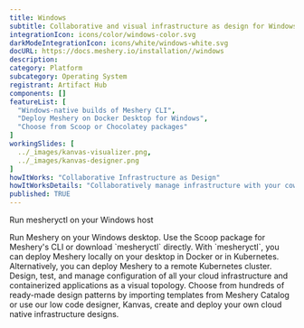 ```yaml
---
title: Windows
subtitle: Collaborative and visual infrastructure as design for Windows
integrationIcon: icons/color/windows-color.svg
darkModeIntegrationIcon: icons/white/windows-white.svg
docURL: https://docs.meshery.io/installation//windows
description: 
category: Platform
subcategory: Operating System
registrant: Artifact Hub
components: []
featureList: [
  "Windows-native builds of Meshery CLI",
  "Deploy Meshery on Docker Desktop for Windows",
  "Choose from Scoop or Chocolatey packages"
]
workingSlides: [
  ../_images/kanvas-visualizer.png,
  ../_images/kanvas-designer.png
]
howItWorks: "Collaborative Infrastructure as Design"
howItWorksDetails: "Collaboratively manage infrastructure with your coworkers synchronously sharing the same designs."
published: TRUE
---
```

<p>
Run mesheryctl on your Windows host
</p>
<p>
    Run Meshery on your Windows desktop. Use the Scoop package for Meshery's CLI or download `mesheryctl` directly. With `mesheryctl`, you can deploy Meshery locally on your desktop in Docker or in Kubernetes. Alternatively, you can deploy Meshery to a remote Kubernetes cluster. Design, test, and manage configuration of all your cloud infrastructure and containerized applications as a visual topology. Choose from hundreds of ready-made design patterns by importing templates from Meshery Catalog or use our low code designer, Kanvas, create and deploy your own cloud native infrastructure designs.
</p>

